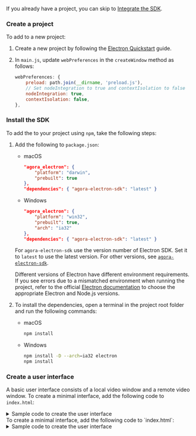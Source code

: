 
<PlatformWrapper platform = "electron">

If you already have a project, you can skip to [Integrate the SDK](#integrate-the-sdk).

### Create a project

To add <Vpd k="PRODUCT"/> to a new project:

1. Create a new project by following the [Electron Quickstart](https://www.electronjs.org/docs/latest/tutorial/quick-start) guide. 

1. In `main.js`, update `webPreferences` in the `createWindow` method as follows:

    ```js
    webPreferences: {
        preload: path.join(__dirname, 'preload.js'),
        // Set nodeIntegration to true and contextIsolation to false
        nodeIntegration: true,
        contextIsolation: false,
    },
    ```

### Install the SDK

To add the <Vpd k="SDK"/> to your project using `npm`, take the following steps:

1. Add the following to `package.json`:

    * macOS

        ```json
        "agora_electron": {
            "platform": "darwin",
            "prebuilt": true
        },
        "dependencies": { "agora-electron-sdk": "latest" }
        ```
    
    * Windows

        ```json
        "agora_electron": {
            "platform": "win32",
            "prebuilt": true,
            "arch": "ia32"
        },
        "dependencies": { "agora-electron-sdk": "latest" }
        ```

    For `agora-electron-sdk` use the version number of <Vg k="COMPANY"/> Electron SDK. Set it to `latest` to use the latest version. For other versions, see [`agora-electron-sdk`](https://www.npmjs.com/package/agora-electron-sdk).


    <Admonition title="Note" style="info">Different versions of Electron have different environment requirements. If you see errors due to a mismatched environment when running the project, refer to the official [Electron documentation](https://releases.electronjs.org/releases/stable) to choose the appropriate Electron and Node.js versions.</Admonition>

1. To install the dependencies, open a terminal in the project root folder and run the following commands:

    * macOS
        ```bash
        npm install
        ```

    * Windows
        ```bash
        npm install -D --arch=ia32 electron
        npm install
        ```

### Create a user interface
<ProductWrapper notAllowed="voice-calling">

A basic user interface consists of a local video window and a remote video window. To create a minimal interface, add the following code to `index.html`:

<details>
<summary>Sample code to create the user interface</summary>
<CodeBlock language="html" showLineNumbers>
{`<!DOCTYPE html>
<html>
  <head>
    <meta charset="UTF-8" />
    <title>Electron Quickstart</title>
  </head>
  <body>
    <h1>Electron Quickstart</h1>
    <!--Add a local video window to the interface -->
    <div
      id="join-channel-local-video"
      style="width: 300px; height: 300px; float: left"
    ></div>
    <!--Add a remote video window to the interface -->
    <div
      id="join-channel-remote-video"
      style="width: 300px; height: 300px; float: left"
    ></div>
  </body>
  <script src="./preload.js"></script>
</html>`}
</CodeBlock>
</details>

</ProductWrapper>
<ProductWrapper product="voice-calling">
To create a minimal interface, add the following code to `index.html`:
<details>
<summary>Sample code to create the user interface</summary>

<CodeBlock language="html" showLineNumbers>
{`<!DOCTYPE html>
<html>
    <head>
        <meta charset="UTF-8" />
        <title>Electron Quickstart</title>
    </head>
    <body>
        <h1>Electron Quickstart</h1>
        Congratulations! You have started a voice call.<br />
        Ask a friend to join and chat
    </body>
    <script src="./preload.js"></script>
</html>`}
</CodeBlock>
</details>
</ProductWrapper>

</PlatformWrapper>